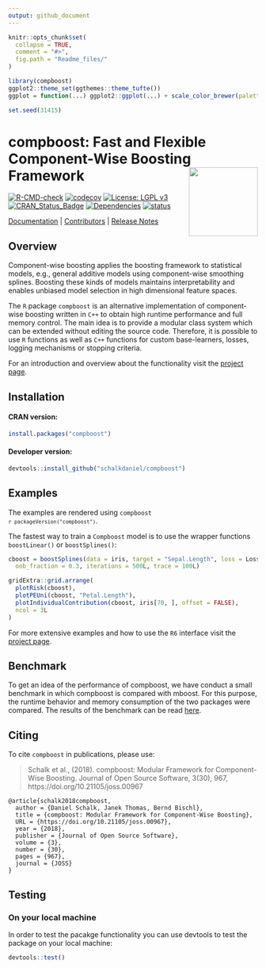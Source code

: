 ```yaml
---
output: github_document
---
```


<!-- README.md is generated from README.Rmd. Please edit that file -->

```r
knitr::opts_chunk$set(
  collapse = TRUE,
  comment = "#>",
  fig.path = "Readme_files/"
)

library(compboost)
ggplot2::theme_set(ggthemes::theme_tufte())
ggplot = function(...) ggplot2::ggplot(...) + scale_color_brewer(palette = "Set1")

set.seed(31415)
```

# compboost: Fast and Flexible Component-Wise Boosting Framework <a href='https://danielschalk.com/compboost/'><img src='man/figures/logo.png' align="right" height="139" /></a>

[![R-CMD-check](https://github.com/schalkdaniel/compboost/workflows/R-CMD-check/badge.svg)](https://github.com/schalkdaniel/compboost/actions)
[![codecov](https://codecov.io/gh/schalkdaniel/compboost/branch/main/graph/badge.svg?token=t3Xxoxz1T2)](https://codecov.io/gh/schalkdaniel/compboost)
 [![License: LGPL v3](https://img.shields.io/badge/License-LGPL_v3-blue.svg)](https://www.gnu.org/licenses/lgpl-3.0) [![CRAN_Status_Badge](http://www.r-pkg.org/badges/version/compboost)](https://cran.r-project.org/package=compboost) [![Dependencies](https://tinyverse.netlify.com/badge/compboost)](https://cran.r-project.org/package=compboost) [![status](http://joss.theoj.org/papers/94cfdbbfdfc8796c5bdb1a74ee59fcda/status.svg)](http://joss.theoj.org/papers/94cfdbbfdfc8796c5bdb1a74ee59fcda)

[Documentation](https://danielschalk.com/compboost/) |
[Contributors](CONTRIBUTORS.md) |
[Release Notes](NEWS.md)

## Overview

Component-wise boosting applies the boosting framework to
statistical models, e.g., general additive models using component-wise smoothing
splines. Boosting these kinds of models maintains interpretability and enables
unbiased model selection in high dimensional feature spaces.

The `R` package `compboost` is an alternative implementation of component-wise
boosting written in `C++` to obtain high runtime
performance and full memory control. The main idea is to provide a modular
class system which can be extended without editing the
source code. Therefore, it is possible to use `R` functions as well as
`C++` functions for custom base-learners, losses, logging mechanisms or
stopping criteria.

For an introduction and overview about the functionality visit the [project page](https://schalkdaniel.github.io/compboost/).

## Installation

#### CRAN version:

```r
install.packages("compboost")
```

#### Developer version:

```r
devtools::install_github("schalkdaniel/compboost")
```

## Examples


The examples are rendered using <code>compboost `r packageVersion("compboost")`</code>.

The fastest way to train a `Compboost` model is to use the wrapper functions `boostLinear()` or `boostSplines()`:
```r
cboost = boostSplines(data = iris, target = "Sepal.Length", loss = LossQuadratic$new(),
  oob_fraction = 0.3, iterations = 500L, trace = 100L)

gridExtra::grid.arrange(
  plotRisk(cboost),
  plotPEUni(cboost, "Petal.Length"),
  plotIndividualContribution(cboost, iris[70, ], offset = FALSE),
  ncol = 3L
)
```

For more extensive examples and how to use the `R6` interface visit the [project page](https://danielschalk.com/compboost/articles/getting_started/use_case.html).

## Benchmark

To get an idea of the performance of compboost, we have conduct a small benchmark in which compboost is compared with mboost. For this purpose, the runtime behavior and memory consumption of the two packages were compared. The results of the benchmark can be read [here](https://github.com/schalkdaniel/compboost/tree/master/benchmark).

## Citing

To cite `compboost` in publications, please use:

> Schalk et al., (2018). compboost: Modular Framework for Component-Wise Boosting. Journal of Open Source Software, 3(30), 967, https://doi.org/10.21105/joss.00967

```
@article{schalk2018compboost,
  author = {Daniel Schalk, Janek Thomas, Bernd Bischl},
  title = {compboost: Modular Framework for Component-Wise Boosting},
  URL = {https://doi.org/10.21105/joss.00967},
  year = {2018},
  publisher = {Journal of Open Source Software},
  volume = {3},
  number = {30},
  pages = {967},
  journal = {JOSS}
}
```

## Testing

### On your local machine

In order to test the pacakge functionality you can use devtools to test the package on your local machine:

```r
devtools::test()
```
